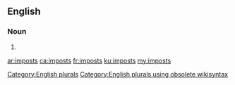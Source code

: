 ==English==

===Noun===
{{head|en}}

# {{plural of|impost}}

[[Category:English plurals]][[Category:English plurals using obsolete wikisyntax]]

[[ar:imposts]]
[[ca:imposts]]
[[fr:imposts]]
[[ku:imposts]]
[[my:imposts]]
